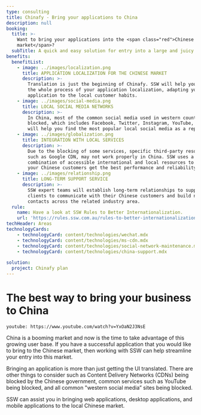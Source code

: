 ```yaml
---
type: consulting
title: Chinafy - Bring your applications to China
description: null
booking:
  title: >-
    Want to bring your applications into the <span class="red">Chinese
    market</span>?
  subTitle: A quick and easy solution for entry into a large and juicy market
benefits:
  benefitList:
    - image: ../images/localization.png
      title: APPLICATION LOCALIZATION FOR THE CHINESE MARKET
      description: >-
        Translation is just the beginning of Chinafy. SSW will help you through
        the whole process of your application localization, adapting your
        application to the local customer habits.
    - image: ../images/social-media.png
      title: LOCAL SOCIAL MEDIA NETWORKS
      description: >-
        In China, most of the common social media used in western countries are
        blocked, which includes Facebook, Twitter, Instagram, YouTube, etc. SSW
        will help you find the most popular local social media as a replacement.
    - image: ../images/globalization.png
      title: INTEGRATION WITH LOCAL SERVICES
      description: >-
        Due to the blocking of some services, specific third-party resources
        such as Google CDN, may not work properly in China. SSW uses a
        combination of accessible international and local resources to ensure
        your Chinese customers get the best performance and reliability.
    - image: ../images/relationship.png
      title: LONG-TERM SUPPORT SERVICE
      description: >-
        SSW expert teams will establish long-term relationships to support the
        clients to communicate with their Chinese customers and build network
        contacts across the related industry area.
  rule:
    name: Have a look at SSW Rules to Better Internationalization.
    url: 'https://rules.ssw.com.au/rules-to-better-internationalization'
techHeader: Areas
technologyCards:
    - technologyCard: content/technologies/wechat.mdx
    - technologyCard: content/technologies/ms-cdn.mdx
    - technologyCard: content/technologies/social-network-maintenance.mdx
    - technologyCard: content/technologies/china-support.mdx
    
solution:
  project: Chinafy plan
---
```


# The best way to **bring your business to China**

`youtube: https://www.youtube.com/watch?v=YxOaN2J3NsE`

China is a booming market and now is the time to take advantage of this growing user base. If you have a successful application that you would like to bring to the Chinese market, then working with SSW can help streamline your entry into this market.

Bringing an application is more than just getting the UI translated. There are other things to consider such as Content Delivery Networks (CDNs) being blocked by the Chinese government, common services such as YouTube being blocked, and all common "western social media” sites being blocked.

SSW can assist you in bringing web applications, desktop applications, and mobile applications to the local Chinese market.
